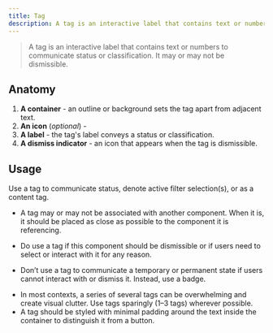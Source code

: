 ```yaml
---
title: Tag
description: A tag is an interactive label that contains text or numbers to communicate status or classification. It may or may not be dismissible.
---
```



> A tag is an interactive label that contains text or numbers to communicate status or classification.
It may or may not be dismissible.

## Anatomy

1. **A container** - an outline or background sets the tag apart from adjacent text.
1. **An icon** (_optional_) -
1. **A label** - the tag's label conveys a status or classification.
1. **A dismiss indicator** - an icon that appears when the tag is dismissible.

## Usage

Use a tag to communicate status, denote active filter selection(s), or as a content tag.

- A tag may or may not be associated with another component.
When it is, it should be placed as close as possible to the component it is referencing.

<CalloutSuccess title="Dos">

- Do use a tag if this component should be dismissible or if users need to select or interact with it for any reason.

</CalloutSuccess>

<CalloutError title="Don'ts">

- Don’t use a tag to communicate a temporary or permanent state if users cannot interact with or dismiss it.
Instead, use a badge.

</CalloutError>

<CalloutWarning title="Caution">

- In most contexts, a series of several tags can be overwhelming and create visual clutter.
Use tags sparingly (1–3 tags) wherever possible.
- A tag should be styled with minimal padding around the text inside the container to distinguish it from a button.

</CalloutWarning>
